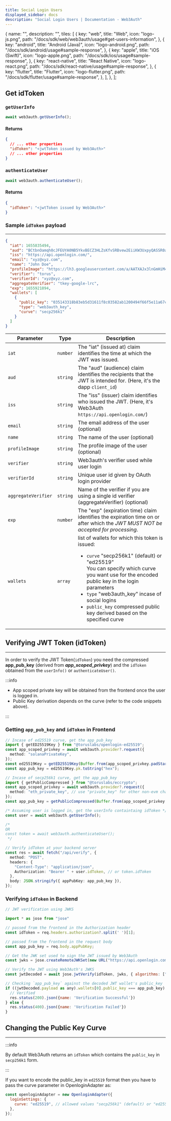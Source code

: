 ```yaml
---
title: Social Login Users
displayed_sidebar: docs
description: "Social Login Users | Documentation - Web3Auth"
---
```



  {
    name: "",
    description: "",
    tiles: [
      {
        key: "web",
        title: "Web",
        icon: "logo-js.png",
        path: "/docs/sdk/web/web3auth/usage#get-users-information",
      },
      {
        key: "android",
        title: "Android (Java)",
        icon: "logo-android.png",
        path: "/docs/sdk/android/usage#sample-response",
      },
      {
        key: "apple",
        title: "iOS (Swift)",
        icon: "logo-apple.png",
        path: "/docs/sdk/ios/usage#sample-response",
      },
      {
        key: "react-native",
        title: "React Native",
        icon: "logo-react.png",
        path: "/docs/sdk/react-native/usage#sample-response",
      },
      {
        key: "flutter",
        title: "Flutter",
        icon: "logo-flutter.png",
        path: "/docs/sdk/flutter/usage#sample-response",
      },
    ],
  },
];

<Tiles tileGroups={tileGroupsData} />

## Get idToken

### `getUserInfo`

```js
await web3auth.getUserInfo();
```

#### Returns

```json
{
  // ... other properties
  "idToken": "<jwtToken issued by Web3Auth>"
  // ... other properties
}
```

### `authenticateUser`

```js
await web3auth.authenticateUser();
```

#### Returns

```json
{
  "idToken": "<jwtToken issued by Web3Auth>"
}
```

### Sample `idToken` payload

---

```json
{
  "iat": 1655835494,
  "aud": "BCtbnOamqh0cJFEUYA0NB5YkvBECZ3HLZsKfvSRBvew2EiiKW3UxpyQASSR0artjQkiUOCHeZ_ZeygXpYpxZjOs",
  "iss": "https://api.openlogin.com/",
  "email": "xyz@xyz.com",
  "name": "John Doe",
  "profileImage": "https://lh3.googleusercontent.com/a/AATXAJx3lnGmHiM4K97uLo9Rb0AxOceH-dQCBSRqGbck=s96-c",
  "verifier": "torus",
  "verifierId": "xyz@xyz.com",
  "aggregateVerifier": "tkey-google-lrc",
  "exp": 1655921894,
  "wallets": [
    {
      "public_key": "035143318b83eb5d31611f8c03582ab1200494f66f5e11a67c34f5581f48c1b70b",
      "type": "web3auth_key",
      "curve": "secp256k1"
    }
  ]
}
```

| Parameter           | Type     | Description                                                                                                                                                                                                                                                                                                                                                |
| ------------------- | -------- | ---------------------------------------------------------------------------------------------------------------------------------------------------------------------------------------------------------------------------------------------------------------------------------------------------------------------------------------------------------- |
| `iat`               | `number` | The "iat" (issued at) claim identifies the time at which the JWT was issued.                                                                                                                                                                                                                                                                               |
| `aud`               | `string` | The "aud" (audience) claim identifies the recipients that the JWT is intended for. (Here, it's the dapp `client_id`)                                                                                                                                                                                                                                       |
| `iss`               | `string` | The "iss" (issuer) claim identifies who issued the JWT. (Here, it's Web3Auth `https://api.openlogin.com/`)                                                                                                                                                                                                                                                 |
| `email`             | `string` | The email address of the user (optional)                                                                                                                                                                                                                                                                                                                   |
| `name`              | `string` | The name of the user (optional)                                                                                                                                                                                                                                                                                                                            |
| `profileImage`      | `string` | The profile image of the user (optional)                                                                                                                                                                                                                                                                                                                   |
| `verifier`          | `string` | Web3auth's verifier used while user login                                                                                                                                                                                                                                                                                                                  |
| `verifierId`        | `string` | Unique user id given by OAuth login provider                                                                                                                                                                                                                                                                                                               |
| `aggregateVerifier` | `string` | Name of the verifier if you are using a single id verifier (aggregateVerifier) (optional)                                                                                                                                                                                                                                                                  |
| `exp`               | `number` | The "exp" (expiration time) claim identifies the expiration time on or after which the _JWT MUST NOT be accepted for processing_.                                                                                                                                                                                                                          |
| `wallets`           | `array`  | list of wallets for which this token is issued: <ul><li>`curve` "secp256k1" (default) or "ed25519" <br/> You can specify which curve you want use for the encoded public key in the login parameters<br/></li><li>`type` "web3auth_key" incase of social logins</li><li>`public_key` compressed public key derived based on the specified curve </li></ul> |

## Verifying JWT Token (idToken)

---

In order to verify the JWT Token(`idToken`) you need the compressed **app_pub_key** (derived from _**app_scoped_privkey**_) and the `idToken` obtained
from the `userInfo()` or `authenticateUser()`.

:::info

- App scoped private key will be obtained from the frontend once the user is logged in.
- Public Key derivation depends on the curve (refer to the code snippets above).

:::

### Getting `app_pub_key` and `idToken` in Frontend

```typescript
// Incase of ed25519 curve, get the app_pub_key
import { getED25519Key } from "@toruslabs/openlogin-ed25519";
const app_scoped_privkey = await web3auth.provider?.request({
  method: "solanaPrivateKey",
});
const ed25519Key = getED25519Key(Buffer.from(app_scoped_privkey.padStart(64, "0"), "hex"));
const app_pub_key = ed25519Key.pk.toString("hex");

// Incase of secp256k1 curve, get the app_pub_key
import { getPublicCompressed } from "@toruslabs/eccrypto";
const app_scoped_privkey = await web3auth.provider?.request({
  method: "eth_private_key", // use "private_key" for other non-evm chains
});
const app_pub_key = getPublicCompressed(Buffer.from(app_scoped_privkey.padStart(64, "0"), "hex")).toString("hex");

/* Assuming user is logged in, get the userInfo containtaing idToken */
const user = await web3auth.getUserInfo();

/*
OR
const token = await web3auth.authenticateUser();
 */

// Verify idToken at your backend server
const res = await fetch("/api/verify", {
  method: "POST",
  headers: {
    "Content-Type": "application/json",
    Authorization: "Bearer " + user.idToken, // or token.idToken
  },
  body: JSON.stringify({ appPubKey: app_pub_key }),
});
```

### Verifying `idToken` in Backend

```javascript
// JWT verification using JWKS

import * as jose from "jose"

// passed from the frontend in the Authorization header
const idToken = req.headers.authorization?.split(' ')[1];

// passed from the frontend in the request body
const app_pub_key = req.body.appPubKey;

// Get the JWK set used to sign the JWT issued by Web3Auth
const jwks = jose.createRemoteJWKSet(new URL("https://api.openlogin.com/jwks"));

// Verify the JWT using Web3Auth's JWKS
const jwtDecoded = await jose.jwtVerify(idToken, jwks, { algorithms: ["ES256"] });

// Checking `app_pub_key` against the decoded JWT wallet's public_key
if ((jwtDecoded.payload as any).wallets[0].public_key === app_pub_key) {
  // Verified
  res.status(200).json({name: 'Verification Successful'})
} else {
  res.status(400).json({name: 'Verification Failed'})
}
```

## Changing the Public Key Curve

---

:::info

By default Web3Auth returns an `idToken` which contains the `public_key` in `secp256k1` form.

:::

If you want to encode the public_key in `ed25519` format then you have to pass the curve parameter in OpenloginAdapter as:

```js
const openloginAdapter = new OpenloginAdapter({
  loginSettings: {
    curve: "ed25519", // allowed values "secp256k1" (default) or "ed25519"
  },
});
```
